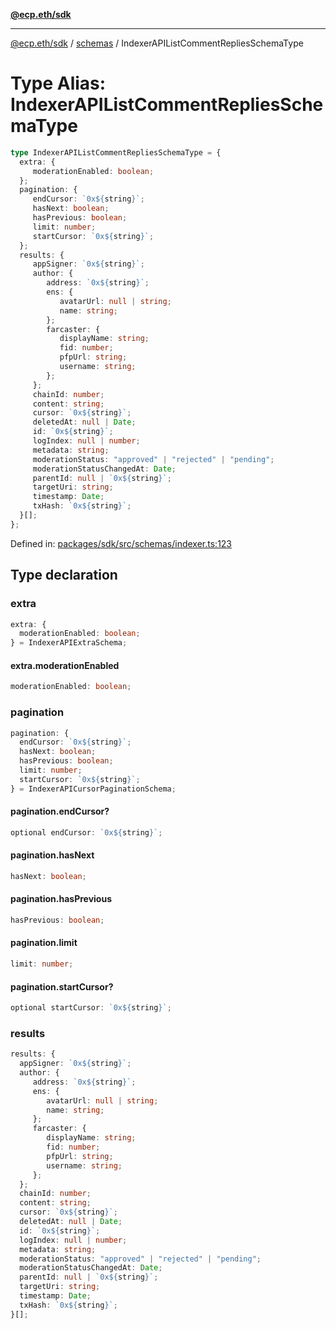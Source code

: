 [**@ecp.eth/sdk**](../../index.mdx)

***

[@ecp.eth/sdk](/sdk-reference/index.mdx) / [schemas](/sdk-reference/schemas/index.mdx) / IndexerAPIListCommentRepliesSchemaType

# Type Alias: IndexerAPIListCommentRepliesSchemaType

```ts
type IndexerAPIListCommentRepliesSchemaType = {
  extra: {
     moderationEnabled: boolean;
  };
  pagination: {
     endCursor: `0x${string}`;
     hasNext: boolean;
     hasPrevious: boolean;
     limit: number;
     startCursor: `0x${string}`;
  };
  results: {
     appSigner: `0x${string}`;
     author: {
        address: `0x${string}`;
        ens: {
           avatarUrl: null | string;
           name: string;
        };
        farcaster: {
           displayName: string;
           fid: number;
           pfpUrl: string;
           username: string;
        };
     };
     chainId: number;
     content: string;
     cursor: `0x${string}`;
     deletedAt: null | Date;
     id: `0x${string}`;
     logIndex: null | number;
     metadata: string;
     moderationStatus: "approved" | "rejected" | "pending";
     moderationStatusChangedAt: Date;
     parentId: null | `0x${string}`;
     targetUri: string;
     timestamp: Date;
     txHash: `0x${string}`;
  }[];
};
```

Defined in: [packages/sdk/src/schemas/indexer.ts:123](https://github.com/ecp-eth/comments-monorepo/blob/main/packages/sdk/src/schemas/indexer.ts#L123)

## Type declaration

### extra

```ts
extra: {
  moderationEnabled: boolean;
} = IndexerAPIExtraSchema;
```

#### extra.moderationEnabled

```ts
moderationEnabled: boolean;
```

### pagination

```ts
pagination: {
  endCursor: `0x${string}`;
  hasNext: boolean;
  hasPrevious: boolean;
  limit: number;
  startCursor: `0x${string}`;
} = IndexerAPICursorPaginationSchema;
```

#### pagination.endCursor?

```ts
optional endCursor: `0x${string}`;
```

#### pagination.hasNext

```ts
hasNext: boolean;
```

#### pagination.hasPrevious

```ts
hasPrevious: boolean;
```

#### pagination.limit

```ts
limit: number;
```

#### pagination.startCursor?

```ts
optional startCursor: `0x${string}`;
```

### results

```ts
results: {
  appSigner: `0x${string}`;
  author: {
     address: `0x${string}`;
     ens: {
        avatarUrl: null | string;
        name: string;
     };
     farcaster: {
        displayName: string;
        fid: number;
        pfpUrl: string;
        username: string;
     };
  };
  chainId: number;
  content: string;
  cursor: `0x${string}`;
  deletedAt: null | Date;
  id: `0x${string}`;
  logIndex: null | number;
  metadata: string;
  moderationStatus: "approved" | "rejected" | "pending";
  moderationStatusChangedAt: Date;
  parentId: null | `0x${string}`;
  targetUri: string;
  timestamp: Date;
  txHash: `0x${string}`;
}[];
```
